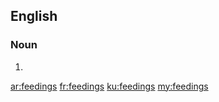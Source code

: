 ==English==

===Noun===
{{head|en|noun plural form}}

# {{plural of|feeding|lang=en}}

[[ar:feedings]]
[[fr:feedings]]
[[ku:feedings]]
[[my:feedings]]